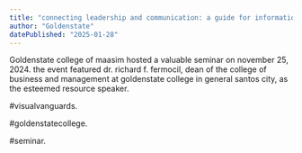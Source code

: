 ```yaml
---
title: "connecting leadership and communication: a guide for information technology and hospitality management students"
author: "Goldenstate"
datePublished: "2025-01-28"
---
```


Goldenstate college of maasim hosted a valuable seminar on november 25, 2024. the event featured dr. richard f. fermocil, dean of the college of business and management at goldenstate college in general santos city, as the esteemed resource speaker.

#visualvanguards.

#goldenstatecollege.

#seminar.